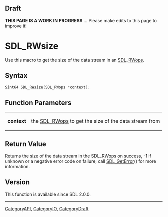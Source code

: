 
== Draft ==

'''THIS PAGE IS A WORK IN PROGRESS''' ... Please make edits to this page to improve it!


<!-- #*^*^*^*^*See https://wiki.libsdl.org/SGFunctions for details on editing this page*^*^*^*^* -->
= SDL_RWsize =

Use this macro to get the size of the data stream in an [[SDL_RWops]].

== Syntax ==

<syntaxhighlight lang='c'>
Sint64 SDL_RWsize(SDL_RWops *context);
</syntaxhighlight>

== Function Parameters ==

{|
|'''context'''
|the [[SDL_RWops]] to get the size of the data stream from
|}

== Return Value ==

Returns the size of the data stream in the SDL_RWops on success, -1 if
unknown or a negative error code on failure; call [[SDL_GetError]]() for
more information.

== Version ==

This function is available since SDL 2.0.0.
----
[[CategoryAPI]], [[CategoryIO]], [[CategoryDraft]]
<!-- #See the Style Guide for instructions on editing the footer. -->


